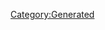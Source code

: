 {{Database/Costume/CostumeInfo
 |ID=108
 |DivaId=6
 |PrismCostumeId=8
 |Enabled=2
 |SkillId=2
 |EODICFLJAKO=False
 |AGBPBDODKBK=1
 |HMCOGDICFNB=1
 |LevelMax=5
 |HGBJODBCJDA=5
 |EGLDFPILJLG=0
 |GLEEPAFMPLO=True
 |IIELLEPEEFH=5240
}}
[[Category:Generated]]
